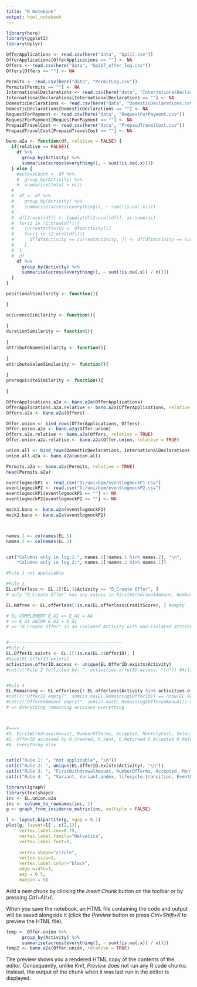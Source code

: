 ```yaml
---
title: "R Notebook"
output: html_notebook
---
```


```r
library(here)
library(ggplot2)
library(dplyr)

OfferApplications <- read.csv(here("data", "bpi17.csv"))
OfferApplications[OfferApplications == ""] <- NA 
Offers <- read.csv(here("data", "bpi17_offer_log.csv"))
Offers[Offers == ""] <- NA

Permits <- read.csv(here("data", "PermitLog.csv"))
Permits[Permits == ""] <- NA
InternationalDeclarations <- read.csv(here("data", "InternationalDeclarations.csv"))
InternationalDeclarations[InternationalDeclarations == ""] <- NA
DomesticDeclarations <- read.csv(here("data", "DomesticDeclarations.csv"))
DomesticDeclarations[DomesticDeclarations == ""] <- NA
RequestForPayment <- read.csv(here("data", "RequestForPayment.csv"))
RequestForPayment[RequestForPayment == ""] <- NA
PrepaidTravelCost <- read.csv(here("data", "PrepaidTravelCost.csv"))
PrepaidTravelCost[PrepaidTravelCost == ""] <- NA

bano.a2a <- function(df, relative = FALSE) {
  if(relative == FALSE){
    df %>% 
      group_by(Activity) %>%
      summarise(across(everything(), ~ sum(!is.na(.x))))
  } else {
    #accessCount <- df %>% 
    #  group_by(Activity) %>%
    #  summarise(total = n())
  #  
  #  df <- df %>% 
  #    group_by(Activity) %>%
  #    summarise(across(everything(), ~ sum(!is.na(.x))))
  #  
  #  df[2:ncol(df)] <- lapply(df[2:ncol(df)], as.numeric)
  #  for(i in (1:nrow(df))){
  #    currentActivity <- df$Activity[i]
  #    for(j in (2:ncol(df))){
  #      df[df$Activity == currentActivity, j] <- df[df$Activity == currentActivity, j] / accessCount[accessCount$Activity == currentActivity, 2] 
  #    }
  #  }
  #  df
    df %>%
      group_by(Activity) %>%
      summarise(across(everything(), ~ sum(!is.na(.x)) / n()))
  }
}
```


```r
positionalSimilarity <- function(){

}

occurenceSimilarity <- function(){
  
}
durationSimilarity <- function(){
  
}
attributeNameSimilarity <- function(){
  
}
attributeValueSimilarity <- function(){
  
}
prerequisiteSimilarity <- function(){
  
}
```


```r
OfferApplications.a2a <- bano.a2a(OfferApplications)
OfferApplications.a2a.relative <- bano.a2a(OfferApplications, relative = TRUE)
Offers.a2a <- bano.a2a(Offers)

Offer.union <- bind_rows(OfferApplications, Offers)
Offer.union.a2a <- bano.a2a(Offer.union)
Offers.a2a.relative <- bano.a2a(Offers, relative = TRUE)
Offer.union.a2a.relative <- bano.a2a(Offer.union, relative = TRUE)

```


```r
union.all <- bind_rows(DomesticDeclarations, InternationalDeclarations, PermitLog, PrepaidTravelCost, RequestForPayment)
union.all.a2a <- bano.a2a(union.all)

Permits.a2a <- bano.a2a(Permits, relative = TRUE)
head(Permits.a2a)

```


```r
eventlogmockP1 <- read.csv("D:/uni/bpm/eventlogmockP1.csv")
eventlogmockP2 <- read.csv("D:/uni/bpm/eventlogmockP2.csv")
eventlogmockP1[eventlogmockP1 == ""] <- NA
eventlogmockP2[eventlogmockP2 == ""] <- NA

mock1.bano <- bano.a2a(eventlogmockP1)
mock2.bano <- bano.a2a(eventlogmockP2)



```
```r

```

```r
names.1 <- colnames(EL.1)
names.2 <- colnames(EL.2)


cat("Columns only in log.1:", names.1[!names.1 %in% names.2], "\n",
    "Columns only in log.2:", names.2[!names.2 %in% names.1])
```

```r
#Rule 1 not applicable

#Rule 3
EL.offerless <- EL.1[!EL.1$Activity == "O_Create Offer", ]
# only "O_Create Offer" has any values in FirstWithdrawalAmount, NumberOfTerms, Accepted, MonthlyCost, Selected, CreditScore, OfferedAmount

EL.NAfree <- EL.offerless[!is.na(EL.offerless$CreditScore), ] #empty

# EL COMPLEMENT E_A1 => E_A2 = NA 
# => E_A1 UNION E_A2 = E_A1
# => "O_Create Offer" is an isolated Activity with non-isolated attributes (FirstWithdrawalAmount, NumberOfTerms, Accepted, MonthlyCost, Selected, CreditScore, OfferedAmount), with ONE class.


#-------------------------------------------
#Rule 2
EL.OfferID.exists <- EL.1[!is.na(EL.1$OfferID), ]
#head(EL.OfferID.exists)
activities.offerID.access <- unique(EL.OfferID.exists$Activity)
#cat(c("Rule 2 fulfilled by: ", activities.offerID.access, "\n")) #Activities accessing Attr "OfferID"


#Rule 4
EL.Remaining <- EL.offerless[! EL.offerless$Activity %in% activities.offerID.access, ]
#cat(c("OfferID empty?", sum(is.na(EL.Remaining$OfferID)) == nrow(EL.Remaining), "\n"))
#cat(c("OfferedAmount empty?", sum(is.na(EL.Remaining$OfferedAmount)) == nrow(EL.Remaining)))
# => Everything remaining accesses everything



#===>
#3. FirstWithdrawalAmount, NumberOfTerms, Accepted, MonthlyCost, Selected, CreditScore, OfferedAmount
#2. OfferID accessed by O_Created, O_Sent, O_Returned O_Accepted O_Refused O_Cancelled O_Sent
#4. Everything else


cat(c("Rule 1: ", "not applicable", "\n"))
cat(c("Rule 2: ", unique(EL.OfferID.exists$Activity), "\n"))
cat(c("Rule 3: ", "FirstWithdrawalAmount, NumberOfTerms, Accepted, MonthlyCost, Selected, CreditScore, OfferedAmount", "\n"))
cat(c("Rule 4: ", "Variant, Variant.index, lifecycle.transition, EventOrigin, Action, LoanGoal, ApplicationType, RequestedAmount", "\n"))
```

```r
library(igraph)
library(textshape)
inc <- EL.union.a2a
inc <- column_to_rownames(inc, 1)
g <- graph_from_incidence_matrix(inc, multiple = FALSE)

l <- layout.bipartite(g, vgap = 0.1)
plot(g, layout=l[ , c(2,1)],
     vertex.label.cex=0.75, 
     vertex.label.family="Helvetica",
     vertex.label.font=1,
     
     vertex.shape="circle", 
     vertex.size=1, 
     vertex.label.color="black",
     edge.width=1,
     asp = 0.5,
     margin = 0)
```
Add a new chunk by clicking the *Insert Chunk* button on the toolbar or by pressing *Ctrl+Alt+I*.

When you save the notebook, an HTML file containing the code and output will be saved alongside it (click the *Preview* button or press *Ctrl+Shift+K* to preview the HTML file).



```r
temp <- Offer.union %>% 
      group_by(Activity) %>%
      summarise(across(everything(), ~ sum(!is.na(.x)) / n()))
temp2 <- bano.a2a(Offer.union, relative = TRUE)
```


The preview shows you a rendered HTML copy of the contents of the editor. Consequently, unlike *Knit*, *Preview* does not run any R code chunks. Instead, the output of the chunk when it was last run in the editor is displayed.
